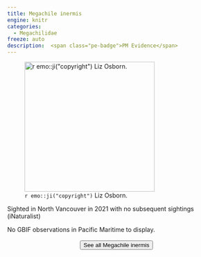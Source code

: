 ```yaml
---
title: Megachile inermis
engine: knitr
categories:
  - Megachilidae
freeze: auto
description:  <span class="pe-badge">PM Evidence</span>
---
```

![`r emo::ji("copyright")` Liz Osborn.](https://inaturalist-open-data.s3.amazonaws.com/photos/256878440/large.jpg){height=300}

Sighted in North Vancouver in 2021 with no subsequent sightings (iNaturalist)

No GBIF observations in Pacific Maritime to display.
<br><br>
<center>


<a href="https://inaturalist.ca/observations?place_id=7085&quality_grade=research&subview=map&taxon_id=199134"><button type="button" class="btn btn-secondary">See all Megachile inermis <i class="fa-solid fa-arrow-up-right-from-square"></i> </button></a>
</center>
